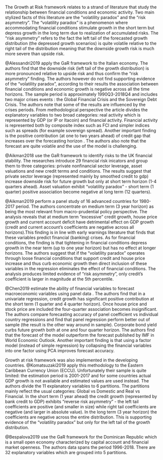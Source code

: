The Growth at Risk framework relates to a strand of literature that study the
relationship between financial conditions and economic activity. Two main
stylized facts of this literature are the "volatility paradox" and the
"risk asymmetry". The "volatility paradox" is a phenomenon where accommodating
financial conditions stimulate growth in the short term but depress growth in
the long term due to realization of accumulated risks. The "risk asymmetry"
refers to the fact the left tail of the forecasted growth distribution 
(the depressed growth scenarios) is quite volatile relative to the right
tail of the distribution meaning that the downside growth risk is much more
severe than upside risk.


@Alessandri2019 apply the GaR framework to the Italian economy.
The authors find that the downside risk (left tail of the growth distribution)
is more pronounced relative to upside risk and thus confirm the "risk asymmetry"
finding. The authors however do not find supporting evidence of the "volatility
paradox", according to their results the association between financial
conditions and economic growth is negative across all the time horizons. 
The sample period is approximately\footnote{Different indicators span different
time periods} 1990Q3-2018Q4 and includes two major crises events : the Global
Financial Crisis and the Sovereign Debt Crisis. The authors note that some of
the results are influenced by the crises periods. From methodological perspective
the article divides the explanatory variables to two broad categories: 
real activity which is represented by GDP (or IP or Itacoin) and financial
activity. Financial activity is represented both by composite index such as FCI
and simpler indices such as spreads (for example sovereign spread). Another
important finding is the positive contribution (at one to two years ahead) of
credit gap that increases over the forecasting horizon . The authors also note
that the forecast are quite volatile and the use of the model is challenging.

@Aikman2018 use the GaR framework to identify risks to the UK financial
stability. The researches introduce 29 financial risk inicators and group them
to three categories: private nonfinancial sector leverage, asset valuations and
new credit terms and conditions. The results suggest that private sector
leverage (represented mainly by smoothed credit to gdp) increase downside risk
for future growth but only at short term horizon (1-4 quarters ahead). Asset 
valuation exhibit "volatility paradox" - short term (1 quarter) positive 
association become negative at long term (12 quarters).

@Aikman2019 perform a panel study of 16 advanced countries\footnote{These 
countries are: Australia, Belgium, Canada, Denmark, Finland, France, Germany, 
Ireland, Italy, Netherlands, Norway, Spain, Sweden, Switzerland, the United 
Kingdom and the United States} for 1980-2017 period. The authors concentrate
on medium term (3 year horizon) as being the most relevant from macro-prudential
policy perspective. The analysis reveals that at medium term "excessive" credit
growth, house price growth and current account deficit have detrimental effect
on GDP growth (credit and current account's coefficients are negative across all 
horizons).This finding is in line with early warnings literature that finds that
these variables predict financial (banking) crises. As for financial conditions,
the finding is that tightening in financial conditions depress growth in the 
near term (up to one year horizon) but has no effect at longer horizons. The 
authors suggest that if the "volatility paradox" operates through loose financial 
conditions that support credit and house price increase and thus curb economic
growth then direct inclusion of these variables in the regression eliminates
the effect of financial conditions. The analysis produces limited evidence of
"risk asymmetry", only credit's coefficient is larger in magnitude at the 5th
percentile.

@Chen2019 estimate the ability of financial variables to forecast 
macroeconomic variables using panel data . The authors find that in a univariate
regression, credit growth has significant positive contribution at the short term
(1 quarter and 4 quarter horizon). Once house price and stock price are included
the four-quarter association becomes insignificant. The authors compare
forecasting accuracy of panel coefficient vs individual country regressions and
find that panel regression perform better out of sample
(the result is the other way around in sample). Corporate bond yield curbs
future growth both at one and four quarter horizon. The authors find that the
forecast of the model outperform the forecast published by IMF in World 
Economic Outlook. Another important finding is that using a factor model (instead
of simple regression) by collapsing the financial variables into one factor using
PCA improves forecast accuracy.


Growth at risk framework was also implemented in the developing countries.
@Komatsuzaki2019 apply this methodology to the Eastern Caribbean Currency Union
(ECCU). Unfortunately their sample is quite limited: the estimation period is
2001-2017 and for some countries actual GDP growth is not available and estimated
values are used instead. The authors divide the 11 explanatory variables to 6
partitions. The partitions mainly reflect the usual categories:
Global vs Domestic and Real vs Financial. In the short term (1 year ahead) the
credit growth (represented by bank credit to GDP) exhibits 
"reverse risk asymmetry" - the left tail coefficients are positive (and smaller
in size) while right tail coefficients are negative (and larger in absolute
value). In the long term (3 year horizon) the
coefficients are negative across the entire distribution. This is supporting
evidence of the "volatility paradox" but only for the left tail of the growth
distribution. 

@Bespalova2019 use the GaR framework for the Dominican Republic which is a small
open economy characterized by capital account and financial market openness.
The authors data spans the period 1996-2018. There are 32 explanatory variables
which are grouped into 5 partitions. 
